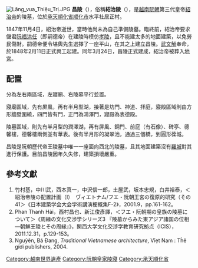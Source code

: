[[File:Lăng_vua_Thiệu_Trị.JPG|thumb]]
{{commonscat|Tomb of Emperor Thiệu Trị}}
{{wikisource|昌陵聖德神功碑}}
'''昌陵'''（{{vie|v=Xương Lăng|hn=昌陵}}），俗稱'''紹治陵'''（{{vie|v=Lăng Thiệu Trị|hn=陵紹治}}），是[[越南|越南]][[阮朝|阮朝]]第三代皇帝[[紹治帝|紹治帝]]的陵墓，位於[[承天順化省|承天順化省]][[顺化市|顺化市]]水平社居正村。

1847年11月4日，紹治帝逝世，當時他尚未為自己準備陵墓。臨終前，紹治帝要求儲君[[阮福洪任|阮福洪任]]（即嗣德帝）在建陵時模仿[[孝陵_(越南)|孝陵]]，且不能建太多的地面建築，以免勞民傷財。嗣德帝便令堪輿先生選擇了一座平山，在其之上建立昌陵。[[武文解|武文解]]奉命，於1848年2月11日正式興工起建。同年3月24日，昌陵正式建成，紹治帝被葬入[[地宮|地宮]]。

== 配置 ==
分為左右兩區域，左寢廟、右陵墓平行並置。

寢廟區域，先有屏風，再有半月型湖，接著是坊門、神道、拝庭，寢殿區域則由方形牆壁圍繞，四門皆有門，正門為鴻澤門，寢殿為表德殿。

陵墓區域，則先有半月型的潤澤湖，再有屏風、銅門、前庭（有石像）、碑亭、德馨樓，德馨樓兩側並有華表。後有半月形的凝翠池，通過三個橋，到圓形葆城。

昌陵是阮朝歷代帝王陵墓中唯一一座面向西北的陵墓，且其地面建築沒有[[羅城|羅城]]對其進行保護。目前昌陵因年久失修，建築損壞嚴重。

== 參考文獻 ==
# 竹村基，中川武，西本真一，中沢信一郎，土屋武，坂本忠規，白井裕泰，＜紹治帝陵の配置計画（I）　ヴィエトナム/フエ・阮朝王宮の復原的研究（その41＞《日本建築学会大会学術講演梗概集F-2》，2001.9，pp.161-162。
# Phan Thanh Hải，西村昌也、新江俊彥譯，＜フエ・阮朝期の皇族の陵墓について＞《周縁の文化交渉学シリーズ3 『陵墓からみた東アジア諸国の位相―朝鮮王陵とその周縁』》，関西大学文化交渉学教育研究拠点（ICIS），2011.12.31，p.129-153。
# Nguỹên, Bá Đang, ''Traditional Vietnamese architecture'', Vîẹt Nam : Th́ê gíơi publishers, 2004.

{{阮朝皇陵}}
{{顺化古迹建筑群}}
[[Category:越南世界遺產|Category:越南世界遺產]]
[[Category:阮朝皇家陵寢|Category:阮朝皇家陵寢]]
[[Category:承天順化省|Category:承天順化省]]
